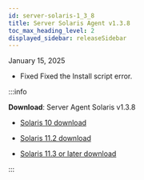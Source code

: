 ```yaml
---
id: server-solaris-1_3_8
title: Server Solaris Agent v1.3.8
toc_max_heading_level: 2
displayed_sidebar: releaseSidebar
---
```


January 15, 2025 

- <Status priority='0'>Fixed</Status> Fixed the Install script error.

:::info 

**Download**: Server Agent Solaris v1.3.8

- [Solaris 10 download](https://repo.whatap.io/sunos/10/whatap-infra.1.3.8.sun10.SPARC.pkg.tar.gz)

- [Solaris 11.2 download](https://repo.whatap.io/sunos/11.2/whatap-infra.1.3.8.sun11.2.SPARC.pkg.tar.gz)

- [Solaris 11.3 or later download](https://repo.whatap.io/sunos/11/whatap-infra.1.3.8.sun11.SPARC.pkg.tar.gz)

:::
